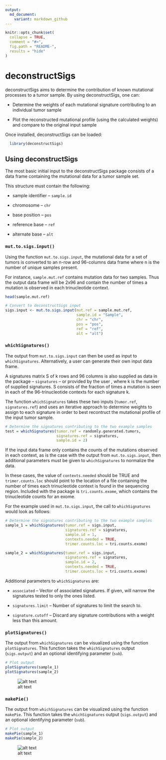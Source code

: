 ```yaml
---
output:
  md_document:
    variant: markdown_github
---
```


<!-- README.md is generated from README.Rmd. Please edit that file -->

```r
knitr::opts_chunk$set(
  collapse = TRUE,
  comment = "#>",
  fig.path = "README-",
  results = "hide"
)
```

# deconstructSigs

deconstructSigs aims to determine the contribution of known mutational processes to a tumor sample. By using deconstructSigs, one can:

* Determine the weights of each mutational signature contributing to an individual tumor sample

* Plot the reconstructed mutational profile (using the calculated weights) and compare to the original input sample

Once installed, deconstructSigs can be loaded:

```r
  library(deconstructSigs)
```

## Using deconstructSigs

The most basic initial input to the deconstructSigs package consists of a data frame containing the mutational data for a tumor sample set.

This structure must contain the following:

* sample identifier -- `sample.id`

* chromosome -- `chr`

* base position -- `pos`

* reference base -- `ref`

* alternate base -- `alt`

### `mut.to.sigs.input()`

Using the function `mut.to.sigs.input`, the mutational data for a set of tumors is converted to an n-row and 96-columns data frame where n is the number of unique samples present.

For instance, `sample.mut.ref` contains mutation data for two samples.  Thus the output data frame will be 2x96 and contain the number of times a mutation is observed in each trinucleotide context.

```r
head(sample.mut.ref)

# Convert to deconstructSigs input
sigs.input <- mut.to.sigs.input(mut.ref = sample.mut.ref, 
                                sample.id = "Sample", 
                                chr = "chr", 
                                pos = "pos", 
                                ref = "ref", 
                                alt = "alt")
```

### `whichSignatures()`

The output from `mut.to.sigs.input` can then be used as input to `whichSignatures`.  Alternatively, a user can generate their own input data frame.

A signatures matrix S of k rows and 96 columns is also supplied as data in the package -- `signatures` -- or provided by the user , where k is the number of supplied signatures.  S consists of the fraction of times a mutation is seen in each of the 96-trinucleotide contexts for each signature k.

The function `whichSignatures` takes these two inputs (`tumor.ref`, `signatures.ref`) and uses an iterative approach to determine weights to assign to each signature in order to best recontruct the mutational profile of the input tumor sample.

```r
# Determine the signatures contributing to the two example samples
test = whichSignatures(tumor.ref = randomly.generated.tumors, 
                       signatures.ref = signatures, 
                       sample.id = 2)
```

If the input data frame only contains the counts of the mutations observed in each context, as is the case with the output from `mut.to.sigs.input`, then additional parameters must be given to `whichSignatures` to normalize the data.

In these cases, the value of `contexts.needed` should be TRUE and `trimer.counts.loc` should point to the location of a file containing the number of times each trinucleotide context is found in the sequencing region.  Included with the package is `tri.counts.exome`, which contains the trinucleotide counts for an exome.

For the example used in `mut.to.sigs.input`, the call to `whichSignatures` would look as follows:

```r
# Determine the signatures contributing to the two example samples
sample_1 = whichSignatures(tumor.ref = sigs.input, 
                           signatures.ref = signatures, 
                           sample.id = 1, 
                           contexts.needed = TRUE, 
                           trimer.counts.loc = tri.counts.exome)

sample_2 = whichSignatures(tumor.ref = sigs.input, 
                           signatures.ref = signatures, 
                           sample.id = 2, 
                           contexts.needed = TRUE, 
                           trimer.counts.loc = tri.counts.exome)
```

Additional parameters to `whichSignatures` are:

* `associated` -- Vector of associated signatures. If given, will narrow the signatures tested to only the ones listed.

* `signatures.limit` -- Number of signatures to limit the search to.

* `signature.cutoff` -- Discard any signature contributions with a weight less than this amount.

### `plotSignatures()`

The output from `whichSignatures` can be visualized using the function `plotSignatures`.  This function takes the `whichSignatures` output (`sigs.output`) and an optional identifying parameter (`sub`). 

```r
# Plot output
plotSignatures(sample_1)
plotSignatures(sample_2)
```

![alt text](inst/extdata/plotSignatures.png)

### `makePie()`

The output from `whichSignatures` can be visualized using the function `makePie`.  This function takes the `whichSignatures` output (`sigs.output`) and an optional identifying parameter (`sub`). 

```r
# Plot output
makePie(sample_1)
makePie(sample_2)
```

![alt text](inst/extdata/makePie.png)
